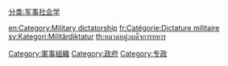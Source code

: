 {{catmain}}
[[分类:军事社会学|分类:军事社会学]]
[[Category:軍事組織|Category:軍事組織]]
[[Category:政府|Category:政府]]

[[Category:专政|Category:专政]]

[[en:Category:Military_dictatorship|en:Category:Military dictatorship]]
[[fr:Catégorie:Dictature_militaire|fr:Catégorie:Dictature militaire]]
[[sv:Kategori:Militärdiktatur|sv:Kategori:Militärdiktatur]]
[[th:หมวดหมู่:เผด็จการทหาร|th:หมวดหมู่:เผด็จการทหาร]]